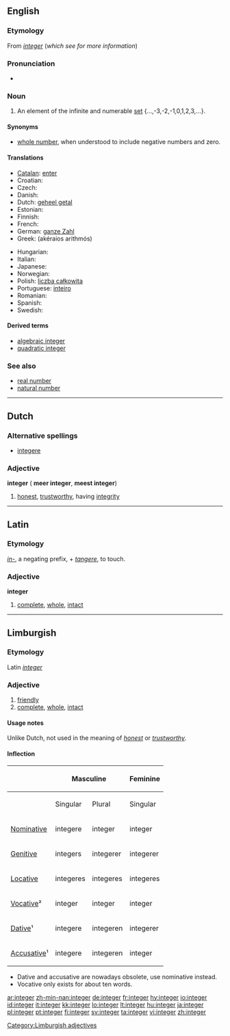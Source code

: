 ==English==
{{wikipedia}}

===Etymology===
From {{etyl|la}} ''[[integer#Latin|integer]]'' (''which see for more information'')

===Pronunciation===
* {{audio|en-us-integer.ogg|Audio (US)}}

===Noun===
{{en-noun}}

# {{arithmetic}} An element of the infinite and numerable [[set]] {...,-3,-2,-1,0,1,2,3,...}.

====Synonyms====
* [[whole number]], when understood to include negative numbers and zero.

====Translations====
{{trans-top|integer}}
* [[Catalan]]: [[enter#Catalan|enter]]
* Croatian: {{t-|hr|cijeli broj|m}}
* Czech: {{t-|cs|celé číslo|n}}
* Danish: {{t-|da|heltal|n}}
* Dutch: [[geheel getal]] {{n}}
* Estonian: {{t+|et|täisarv}}
* Finnish: {{t+|fi|kokonaisluku}}
* French: {{t+|fr|entier|m}}
* German: [[ganze Zahl]] {{f}}
* Greek: {{t|el|ακέραιος αριθμός|m|sc=Grek}} (akéraios arithmós)
{{trans-mid}}
* Hungarian: {{t-|hu|egész szám}}
* Italian: {{t+|it|intero|m}}
* Japanese: {{t+|ja|整数|tr=seisū|sc=Jpan}}
* Norwegian: {{t-|no|heltall|n}}
* Polish: [[liczba całkowita]] {{f}}
* Portuguese: [[inteiro]] {{m}}
* Romanian: {{t-|ro|întreg|m}}
* Spanish: {{t-|es|entero}}
* Swedish: {{t+|sv|heltal|n}}
{{trans-bottom}}

====Derived terms====
* [[algebraic integer]]
* [[quadratic integer]]

===See also===
* [[real number]]
* [[natural number]]

----

==Dutch==

===Alternative spellings===
* [[integere]]

===Adjective===
'''integer''' ({{compar}} '''meer integer''', {{superl}} '''meest integer''')

# [[honest]], [[trustworthy]], having [[integrity]]

----

==Latin==

===Etymology===
''[[in-#Latin|in-]]'', a negating prefix, + ''[[tangere]]'', to touch.

===Adjective===
'''integer'''

# [[complete]], [[whole]], [[intact]]

----

==Limburgish==

===Etymology===
Latin ''[[integer#Latin|integer]]''

===Adjective===
{{li-adj|comp=integerder}}

# [[friendly]]
# [[complete]], [[whole]], [[intact]]

====Usage notes====
Unlike Dutch, not used in the meaning of ''[[honest]]'' or ''[[trustworthy]]''.

====Inflection====
{| class="wikitable" style="text-align: center;"
|-
!
! colspan="2" | Masculine
! colspan="2" | Feminine
! colspan="2" | Neutral
|-
!
! Singular
! Plural
! Singular
! Plural
! Singular
! Plural
|-
! [[Nominative]]
| integere
| integer
| integer
| integer
| integer
| integer
|-
! [[Genitive]]
| integers
| integerer
| integerer
| integerer
| integers
| integerer
|-
! [[Locative]]
| integeres
| integeres
| integeres
| integeres
| integeres
| integeres
|-
! [[Vocative]]²
| integer
| integer
| integer
| integer
| integer
| integer
|-
! [[Dative]]¹
| integere
| integeren
| integerer
| integeren
| integer
| integeren
|-
! [[Accusative]]¹
| integere
| integeren
| integer
| integer
| integer
| integeren
|}
* Dative and accusative are nowadays obsolete, use nominative instead.
* Vocative only exists for about ten words.

[[Category:Limburgish adjectives]]

[[ar:integer]]
[[zh-min-nan:integer]]
[[de:integer]]
[[fr:integer]]
[[hy:integer]]
[[io:integer]]
[[id:integer]]
[[it:integer]]
[[kk:integer]]
[[lo:integer]]
[[lt:integer]]
[[hu:integer]]
[[ja:integer]]
[[pl:integer]]
[[pt:integer]]
[[fi:integer]]
[[sv:integer]]
[[ta:integer]]
[[vi:integer]]
[[zh:integer]]